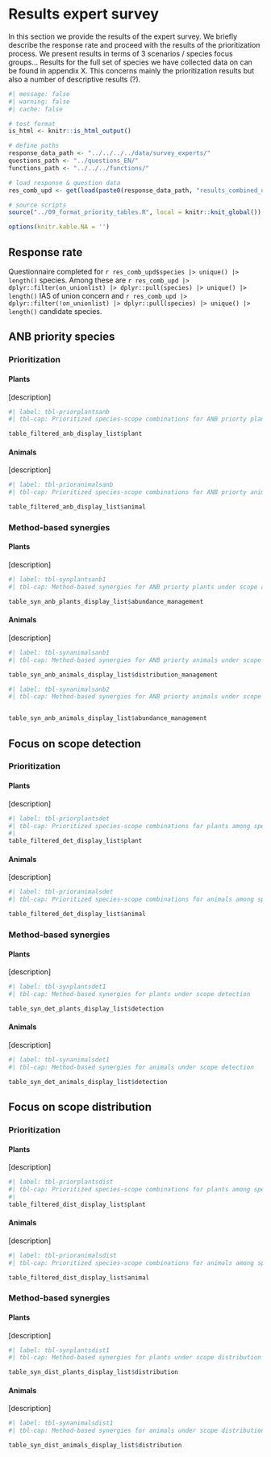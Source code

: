 # Results expert survey

In this section we provide the results of the expert survey.
We briefly describe the response rate and proceed with the results of the prioritization process.
We present results in terms of 3 scenarios / species focus groups...
Results for the full set of species we have collected data on can be found in appendix X.
This concerns mainly the prioritization results but also a number of descriptive results (?).


```r
#| message: false
#| warning: false
#| cache: false

# test format
is_html <- knitr::is_html_output()

# define paths
response_data_path <- "../../../../data/survey_experts/"
questions_path <- "../questions_EN/"
functions_path <- "../../../functions/"

# load response & question data
res_comb_upd <- get(load(paste0(response_data_path, "results_combined_upd.rda")))

# source scripts
source("../09_format_priority_tables.R", local = knitr::knit_global())

options(knitr.kable.NA = '')

```

## Response rate

Questionnaire completed for `r res_comb_upd$species |> unique() |> length()` species.
Among these are `r res_comb_upd |> dplyr::filter(on_unionlist) |> dplyr::pull(species) |> unique() |> length()` IAS of union concern 
and `r res_comb_upd |> dplyr::filter(!on_unionlist) |> dplyr::pull(species) |> unique() |> length()` candidate species.


## ANB priority species

### Prioritization

#### Plants

[description]

```r
#| label: tbl-priorplantsanb
#| tbl-cap: Prioritized species-scope combinations for ANB priorty plants

table_filtered_anb_display_list$plant

```



#### Animals

[description]

```r
#| label: tbl-prioranimalsanb
#| tbl-cap: Prioritized species-scope combinations for ANB priorty animals

table_filtered_anb_display_list$animal

```



### Method-based synergies

#### Plants

[description]

```r
#| label: tbl-synplantsanb1
#| tbl-cap: Method-based synergies for ANB priorty plants under scope abundance after management

table_syn_anb_plants_display_list$abundance_management

```



#### Animals

[description]

```r
#| label: tbl-synanimalsanb1
#| tbl-cap: Method-based synergies for ANB priorty animals under scope distribution after management

table_syn_anb_animals_display_list$distribution_management


```



```r
#| label: tbl-synanimalsanb2
#| tbl-cap: Method-based synergies for ANB priorty animals under scope abundance after management


table_syn_anb_animals_display_list$abundance_management

```



## Focus on scope detection

### Prioritization

#### Plants

[description]

```r
#| label: tbl-priorplantsdet
#| tbl-cap: Prioritized species-scope combinations for plants among species for which detection is relevant
#| 
table_filtered_det_display_list$plant

```


#### Animals

[description]

```r
#| label: tbl-prioranimalsdet
#| tbl-cap: Prioritized species-scope combinations for animals among species for which detection is relevant

table_filtered_det_display_list$animal

```


### Method-based synergies


#### Plants

[description]

```r
#| label: tbl-synplantsdet1
#| tbl-cap: Method-based synergies for plants under scope detection 

table_syn_det_plants_display_list$detection

```


#### Animals

[description]

```r
#| label: tbl-synanimalsdet1
#| tbl-cap: Method-based synergies for animals under scope detection 

table_syn_det_animals_display_list$detection


```



## Focus on scope distribution

### Prioritization

#### Plants

[description]

```r
#| label: tbl-priorplantsdist
#| tbl-cap: Prioritized species-scope combinations for plants among species for which distribution is relevant
#| 
table_filtered_dist_display_list$plant

```



#### Animals

[description]


```r
#| label: tbl-prioranimalsdist
#| tbl-cap: Prioritized species-scope combinations for animals among species for which distribution is relevant

table_filtered_dist_display_list$animal

```


### Method-based synergies

#### Plants

[description]


```r
#| label: tbl-synplantsdist1
#| tbl-cap: Method-based synergies for plants under scope distribution 

table_syn_dist_plants_display_list$distribution

```



#### Animals

[description]

```r
#| label: tbl-synanimalsdist1
#| tbl-cap: Method-based synergies for animals under scope distribution 

table_syn_dist_animals_display_list$distribution

```


